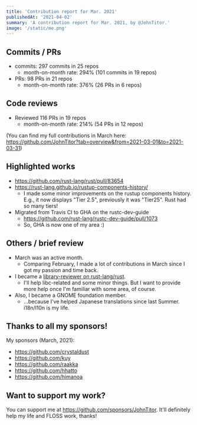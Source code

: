 ```yaml
---
title: 'Contribution report for Mar. 2021'
publishedAt: '2021-04-02'
summary: 'A contribution report for Mar. 2021, by @JohnTitor.'
image: '/static/me.png'
---
```


## Commits / PRs

- commits: 297 commits in 25 repos
  - month-on-month rate: 294% (101 commits in 19 repos)
- PRs: 98 PRs in 21 repos
  - month-on-month rate: 376% (26 PRs in 6 repos)

## Code reviews

- Reviewed 116 PRs in 19 repos
  - month-on-month rate: 214% (54 PRs in 12 repos)

(You can find my full contributions in March here: <https://github.com/JohnTitor?tab=overview&from=2021-03-01&to=2021-03-31>)

## Highlighted works

- <https://github.com/rust-lang/rust/pull/83654>
- <https://rust-lang.github.io/rustup-components-history/>
  - I made some minor improvements on the rustup components history.
    E.g., it now displays "Tier 2.5", previously it was "Tier25".
    Rust had so many tiers!
- Migrated from Travis CI to GHA on the rustc-dev-guide
  - <https://github.com/rust-lang/rustc-dev-guide/pull/1073>
  - So, GHA is now one of my area :)

## Others / brief review

- March was an active month.
  - Comparing February, I made a lot of contributions in March since I got my passion and time back.
- I became a [library-reviewer on rust-lang/rust](https://www.rust-lang.org/governance/teams/library).
  - I'll help libc-related and some minor things.
    But I want to provide more help once I'm familiar with some area, of course.
- Also, I became a GNOME foundation member.
  - ...because I've helped Japanese translations since last Summer. i18n/l10n is my life.

## Thanks to all my sponsors!

My sponsors (March, 2021):

- <https://github.com/crystaldust>
- <https://github.com/kuy>
- <https://github.com/raakka>
- <https://github.com/hhatto>
- <https://github.com/himanoa>

## Want to support my work?

You can support me at <https://github.com/sponsors/JohnTitor>.
It'll definitely help my life and FLOSS work, thanks!

